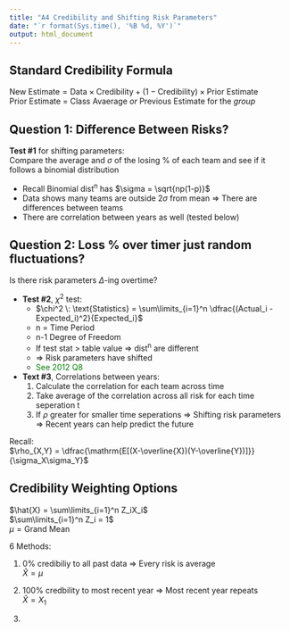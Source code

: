 ```yaml
---
title: "A4 Credibility and Shifting Risk Parameters"
date: "`r format(Sys.time(), '%B %d, %Y')`"
output: html_document
---
```


## Standard Credibility Formula

$\text{New Estimate} = \text{Data} \times \text{Credibility} + (1 - \text{Credibility}) \times \text{Prior Estimate}$  
Prior Estimate = Class Avaerage *or* Previous Estimate for the *group*

## Question 1: Difference Between Risks?

**Test #1** for shifting parameters:  
Compare the average and $\sigma$ of the losing % of each team and see if it follows a binomial distribution

* Recall Binomial dist^n^ has $\sigma = \sqrt{np(1-p)}$
* Data shows many teams are outside 2$\sigma$ from mean $\Rightarrow$ There are differences between teams
* There are correlation between years as well (tested below)

## Question 2: Loss % over timer just random fluctuations?

Is there risk parameters $\Delta$-ing overtime?

* **Test #2**, $\chi^2$ test:
    * $\chi^2 \: \text{Statistics} = \sum\limits_{i=1}^n \dfrac{(Actual_i - Expected_i)^2}{Expected_i}$
    * n = Time Period
    * n-1 Degree of Freedom
    * If test stat > table value $\Rightarrow$ dist^n^ are different
    * $\Rightarrow$ Risk parameters have shifted
    * <span style="color:green">See 2012 Q8 </span>
* **Text #3**, Correlations between years:
    1. Calculate the correlation for each team across time
    2. Take average of the correlation across all risk for each time seperation t
    3. If $\rho$ greater for smaller time seperations $\Rightarrow$ Shifting risk parameters $\Rightarrow$ Recent years can help predict the future
    
Recall:  
$\rho_{X,Y} = \dfrac{\mathrm{E[(X-\overline{X})(Y-\overline{Y})]}}{\sigma_X\sigma_Y}$

## Credibility Weighting Options
$\hat{X} = \sum\limits_{i=1}^n Z_iX_i$  
$\sum\limits_{i=1}^n Z_i = 1$  
$\mu = \text{Grand Mean}$

6 Methods:

1. 0% credibiliy to all past data $\Rightarrow$ Every risk is average  
$\hat{X} = \mu$

2. 100% credbility to most recent year $\Rightarrow$ Most recent year repeats  
$\hat{X} = X_1$

3. 